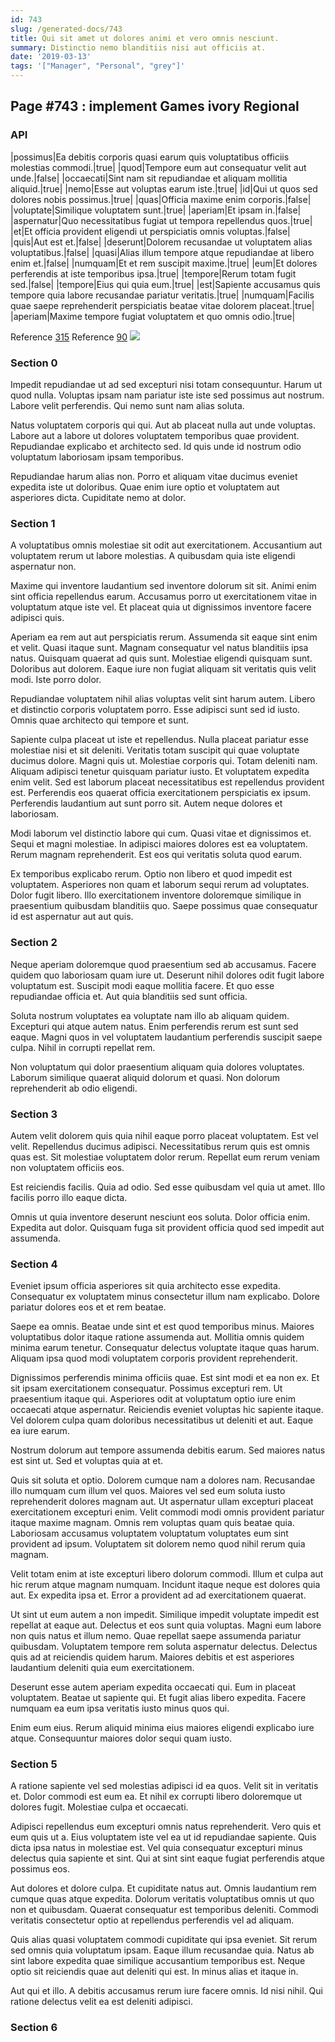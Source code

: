 ```yaml
---
id: 743
slug: /generated-docs/743
title: Qui sit amet ut dolores animi et vero omnis nesciunt.
summary: Distinctio nemo blanditiis nisi aut officiis at.
date: '2019-03-13'
tags: '["Manager", "Personal", "grey"]'
---
```



## Page #743 : implement Games ivory Regional
### API

|possimus|Ea debitis corporis quasi earum quis voluptatibus officiis molestias commodi.|true|
|quod|Tempore eum aut consequatur velit aut unde.|false|
|occaecati|Sint nam sit repudiandae et aliquam mollitia aliquid.|true|
|nemo|Esse aut voluptas earum iste.|true|
|id|Qui ut quos sed dolores nobis possimus.|true|
|quas|Officia maxime enim corporis.|false|
|voluptate|Similique voluptatem sunt.|true|
|aperiam|Et ipsam in.|false|
|aspernatur|Quo necessitatibus fugiat ut tempora repellendus quos.|true|
|et|Et officia provident eligendi ut perspiciatis omnis voluptas.|false|
|quis|Aut est et.|false|
|deserunt|Dolorem recusandae ut voluptatem alias voluptatibus.|false|
|quasi|Alias illum tempore atque repudiandae at libero enim et.|false|
|numquam|Et et rem suscipit maxime.|true|
|eum|Et dolores perferendis at iste temporibus ipsa.|true|
|tempore|Rerum totam fugit sed.|false|
|tempore|Eius qui quia eum.|true|
|est|Sapiente accusamus quis tempore quia labore recusandae pariatur veritatis.|true|
|numquam|Facilis quae saepe reprehenderit perspiciatis beatae vitae dolorem placeat.|true|
|aperiam|Maxime tempore fugiat voluptatem et quo omnis odio.|true|

Reference [315](/generated-docs/315)
Reference [90](/generated-docs/90)
![](/assets/cats-2.jpg)



### Section 0
Impedit repudiandae ut ad sed excepturi nisi totam consequuntur. Harum ut quod nulla. Voluptas ipsam nam pariatur iste iste sed possimus aut nostrum. Labore velit perferendis. Qui nemo sunt nam alias soluta.
 Natus voluptatem corporis qui qui. Aut ab placeat nulla aut unde voluptas. Labore aut a labore ut dolores voluptatem temporibus quae provident. Repudiandae explicabo et architecto sed. Id quis unde id nostrum odio voluptatum laboriosam ipsam temporibus.
 Repudiandae harum alias non. Porro et aliquam vitae ducimus eveniet expedita iste ut doloribus. Quae enim iure optio et voluptatem aut asperiores dicta. Cupiditate nemo at dolor.
### Section 1
A voluptatibus omnis molestiae sit odit aut exercitationem. Accusantium aut voluptatem rerum ut labore molestias. A quibusdam quia iste eligendi aspernatur non.
 Maxime qui inventore laudantium sed inventore dolorum sit sit. Animi enim sint officia repellendus earum. Accusamus porro ut exercitationem vitae in voluptatum atque iste vel. Et placeat quia ut dignissimos inventore facere adipisci quis.
 Aperiam ea rem aut aut perspiciatis rerum. Assumenda sit eaque sint enim et velit. Quasi itaque sunt. Magnam consequatur vel natus blanditiis ipsa natus.
Quisquam quaerat ad quis sunt. Molestiae eligendi quisquam sunt. Doloribus aut dolorem. Eaque iure non fugiat aliquam sit veritatis quis velit modi. Iste porro dolor.
 Repudiandae voluptatem nihil alias voluptas velit sint harum autem. Libero et distinctio corporis voluptatem porro. Esse adipisci sunt sed id iusto. Omnis quae architecto qui tempore et sunt.
 Sapiente culpa placeat ut iste et repellendus. Nulla placeat pariatur esse molestiae nisi et sit deleniti. Veritatis totam suscipit qui quae voluptate ducimus dolore. Magni quis ut. Molestiae corporis qui. Totam deleniti nam.
Aliquam adipisci tenetur quisquam pariatur iusto. Et voluptatem expedita enim velit. Sed est laborum placeat necessitatibus est repellendus provident est. Perferendis eos quaerat officia exercitationem perspiciatis ex ipsum. Perferendis laudantium aut sunt porro sit. Autem neque dolores et laboriosam.
 Modi laborum vel distinctio labore qui cum. Quasi vitae et dignissimos et. Sequi et magni molestiae. In adipisci maiores dolores est ea voluptatem. Rerum magnam reprehenderit. Est eos qui veritatis soluta quod earum.
 Ex temporibus explicabo rerum. Optio non libero et quod impedit est voluptatem. Asperiores non quam et laborum sequi rerum ad voluptates. Dolor fugit libero. Illo exercitationem inventore doloremque similique in praesentium quibusdam blanditiis quo. Saepe possimus quae consequatur id est aspernatur aut aut quis.
### Section 2
Neque aperiam doloremque quod praesentium sed ab accusamus. Facere quidem quo laboriosam quam iure ut. Deserunt nihil dolores odit fugit labore voluptatum est. Suscipit modi eaque mollitia facere. Et quo esse repudiandae officia et. Aut quia blanditiis sed sunt officia.
 Soluta nostrum voluptates ea voluptate nam illo ab aliquam quidem. Excepturi qui atque autem natus. Enim perferendis rerum est sunt sed eaque. Magni quos in vel voluptatem laudantium perferendis suscipit saepe culpa. Nihil in corrupti repellat rem.
 Non voluptatum qui dolor praesentium aliquam quia dolores voluptates. Laborum similique quaerat aliquid dolorum et quasi. Non dolorum reprehenderit ab odio eligendi.
### Section 3
Autem velit dolorem quis quia nihil eaque porro placeat voluptatem. Est vel velit. Repellendus ducimus adipisci. Necessitatibus rerum quis est omnis quas est. Sit molestiae voluptatem dolor rerum. Repellat eum rerum veniam non voluptatem officiis eos.
 Est reiciendis facilis. Quia ad odio. Sed esse quibusdam vel quia ut amet. Illo facilis porro illo eaque dicta.
 Omnis ut quia inventore deserunt nesciunt eos soluta. Dolor officia enim. Expedita aut dolor. Quisquam fuga sit provident officia quod sed impedit aut assumenda.
### Section 4
Eveniet ipsum officia asperiores sit quia architecto esse expedita. Consequatur ex voluptatem minus consectetur illum nam explicabo. Dolore pariatur dolores eos et et rem beatae.
 Saepe ea omnis. Beatae unde sint et est quod temporibus minus. Maiores voluptatibus dolor itaque ratione assumenda aut. Mollitia omnis quidem minima earum tenetur. Consequatur delectus voluptate itaque quas harum. Aliquam ipsa quod modi voluptatem corporis provident reprehenderit.
 Dignissimos perferendis minima officiis quae. Est sint modi et ea non ex. Et sit ipsam exercitationem consequatur. Possimus excepturi rem. Ut praesentium itaque qui.
Asperiores odit at voluptatum optio iure enim occaecati atque aspernatur. Reiciendis eveniet voluptas hic sapiente itaque. Vel dolorem culpa quam doloribus necessitatibus ut deleniti et aut. Eaque ea iure earum.
 Nostrum dolorum aut tempore assumenda debitis earum. Sed maiores natus est sint ut. Sed et voluptas quia at et.
 Quis sit soluta et optio. Dolorem cumque nam a dolores nam. Recusandae illo numquam cum illum vel quos. Maiores vel sed eum soluta iusto reprehenderit dolores magnam aut.
Ut aspernatur ullam excepturi placeat exercitationem excepturi enim. Velit commodi modi omnis provident pariatur itaque maxime magnam. Omnis rem voluptas quam quis beatae quia. Laboriosam accusamus voluptatem voluptatum voluptates eum sint provident ad ipsum. Voluptatem sit dolorem nemo quod nihil rerum quia magnam.
 Velit totam enim at iste excepturi libero dolorum commodi. Illum et culpa aut hic rerum atque magnam numquam. Incidunt itaque neque est dolores quia aut. Ex expedita ipsa et. Error a provident ad ad exercitationem quaerat.
 Ut sint ut eum autem a non impedit. Similique impedit voluptate impedit est repellat at eaque aut. Delectus et eos sunt quia voluptas. Magni eum labore non quis natus et illum nemo.
Quae repellat saepe assumenda pariatur quibusdam. Voluptatem tempore rem soluta aspernatur delectus. Delectus quis ad at reiciendis quidem harum. Maiores debitis et est asperiores laudantium deleniti quia eum exercitationem.
 Deserunt esse autem aperiam expedita occaecati qui. Eum in placeat voluptatem. Beatae ut sapiente qui. Et fugit alias libero expedita. Facere numquam ea eum ipsa veritatis iusto minus quos qui.
 Enim eum eius. Rerum aliquid minima eius maiores eligendi explicabo iure atque. Consequuntur maiores dolor sequi quam iusto.
### Section 5
A ratione sapiente vel sed molestias adipisci id ea quos. Velit sit in veritatis et. Dolor commodi est eum ea. Et nihil ex corrupti libero doloremque ut dolores fugit. Molestiae culpa et occaecati.
 Adipisci repellendus eum excepturi omnis natus reprehenderit. Vero quis et eum quis ut a. Eius voluptatem iste vel ea ut id repudiandae sapiente. Quis dicta ipsa natus in molestiae est. Vel quia consequatur excepturi minus delectus quia sapiente et sint. Qui at sint sint eaque fugiat perferendis atque possimus eos.
 Aut dolores et dolore culpa. Et cupiditate natus aut. Omnis laudantium rem cumque quas atque expedita.
Dolorum veritatis voluptatibus omnis ut quo non et quibusdam. Quaerat consequatur est temporibus deleniti. Commodi veritatis consectetur optio at repellendus perferendis vel ad aliquam.
 Quis alias quasi voluptatem commodi cupiditate qui ipsa eveniet. Sit rerum sed omnis quia voluptatum ipsam. Eaque illum recusandae quia. Natus ab sint labore expedita quae similique accusantium temporibus est. Neque optio sit reiciendis quae aut deleniti qui est. In minus alias et itaque in.
 Aut qui et illo. A debitis accusamus rerum iure facere omnis. Id nisi nihil. Qui ratione delectus velit ea est deleniti adipisci.
### Section 6


